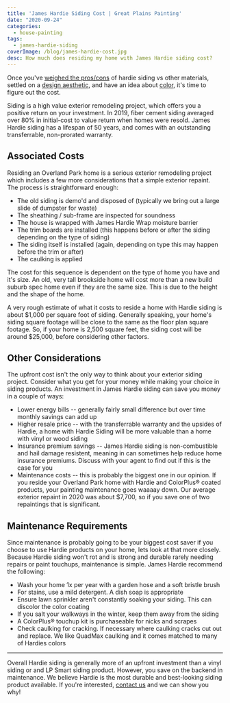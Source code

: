 ```yaml
---
title: 'James Hardie Siding Cost | Great Plains Painting'
date: "2020-09-24"
categories:
  - house-painting
tags:
  - james-hardie-siding
coverImage: /blog/james-hardie-cost.jpg
desc: How much does residing my home with James Hardie siding cost?
---
```


Once you've [weighed the pros/cons](https://greatplainspaintingkc.com/james-hardie-siding-overland-park/) of hardie siding vs other materials, settled on a [design aesthetic](https://greatplainspaintingkc.com/james-hardie-fiber-cement-siding-overland-park/), and have an idea about [color](https://greatplainspaintingkc.com/james-hardie-colorplus-siding-overland-park/), it's time to figure out the cost.

Siding is a high value exterior remodeling project, which offers you a positive return on your investment. In 2019, fiber cement siding averaged over 80% in initial-cost to value return when homes were resold. James Hardie siding has a lifespan of 50 years, and comes with an outstanding transferrable, non-prorated warranty.

## Associated Costs

Residing an Overland Park home is a serious exterior remodeling project which includes a few more considerations that a simple exterior repaint. The process is straightforward enough:

- The old siding is demo'd and disposed of (typically we bring out a large slide of dumpster for waste)
- The sheathing / sub-frame are inspected for soundness
- The house is wrapped with James Hardie Wrap moisture barrier
- The trim boards are installed (this happens before or after the siding depending on the type of siding)
- The siding itself is installed (again, depending on type this may happen before the trim or after)
- The caulking is applied

The cost for this sequence is dependent on the type of home you have and it's size. An old, very tall brookside home will cost more than a new build suburb spec home even if they are the same size. This is due to the height and the shape of the home.

A very rough estimate of what it costs to reside a home with Hardie siding is about $1,000 per square foot of siding. Generally speaking, your home's siding square footage will be close to the same as the floor plan square footage. So, if your home is 2,500 square feet, the siding cost will be around $25,000, before considering other factors.

## Other Considerations

The upfront cost isn't the only way to think about your exterior siding project. Consider what you get for your money while making your choice in siding products. An investment in James Hardie siding can save you money in a couple of ways:

- Lower energy bills -- generally fairly small difference but over time monthly savings can add up
- Higher resale price -- with the transferrable warranty and the upsides of Hardie, a home with Hardie Siding will be more valuable than a home with vinyl or wood siding
- Insurance premium savings -- James Hardie siding is non-combustible and hail damage resistent, meaning in can sometimes help reduce home insurance premiums. Discuss with your agent to find out if this is the case for you
- Maintenance costs -- this is probably the biggest one in our opinion. If you reside your Overland Park home with Hardie and ColorPlus® coated products, your painting maintenance goes waaaay down. Our average exterior repaint in 2020 was about $7,700, so if you save one of two repaintings that is significant.

## Maintenance Requirements

Since maintenance is probably going to be your biggest cost saver if you choose to use Hardie products on your home, lets look at that more closely. Because Hardie siding won't rot and is strong and durable rarely needing repairs or paint touchups, maintenance is simple. James Hardie recommend the following:

- Wash your home 1x per year with a garden hose and a soft bristle brush
- For stains, use a mild detergent. A dish soap is appropriate
- Ensure lawn sprinkler aren't constantly soaking your siding. This can discolor the color coating
- If you salt your walkways in the winter, keep them away from the siding
- A ColorPlus® touchup kit is purchaseable for nicks and scrapes
- Check caulking for cracking. If necessary where caulking cracks cut out and replace. We like QuadMax caulking and it comes matched to many of Hardies colors

---

Overall Hardie siding is generally more of an upfront investment than a vinyl siding or and LP Smart siding product. However, you save on the backend in maintenance. We believe Hardie is the most durable and best-looking siding product available. If you're interested, [contact us](https://greatplainspaintingkc.com/contact/) and we can show you why!
